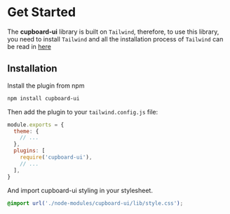 # Get Started

The **cupboard-ui** library is built on `Tailwind`, therefore, to use this library, you need to install `Tailwind` and all the installation process of `Tailwind` can be read in [here](https://tailwindcss.com/docs/installation)

## Installation

Install the plugin from npm

```bash
npm install cupboard-ui
```

Then add the plugin to your `tailwind.config.js` file:

```javascript filename="tailwind.config.js" {6}
module.exports = {
  theme: {
    // ...
  },
  plugins: [
    require('cupboard-ui'),
    // ...
  ],
}
```

And import cupboard-ui styling in your stylesheet.

```css filename="style.css"
@import url('./node-modules/cupboard-ui/lib/style.css');
```

